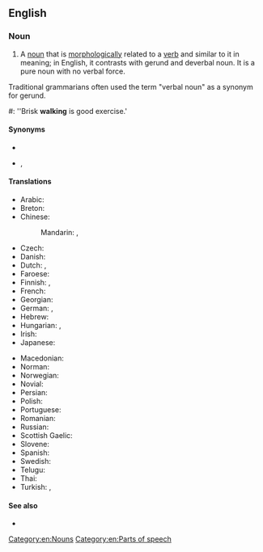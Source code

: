 {{also|verbal-noun}}
==English==

===Noun===
{{en-noun}}

# {{lb|en|grammar}} A [[noun]] that is [[morphologically]] related to a [[verb]] and similar to it in meaning; in English, it contrasts with gerund and deverbal noun. It is a pure noun with no verbal force. 
Traditional grammarians often used the term "verbal noun" as a synonym for gerund. 
#: ''Brisk '''walking''' is good exercise.'

====Synonyms====
* {{l|en|verbal substantive}}
* {{sense|in Arabic grammar}} {{l|en|masdar}}, {{l|en|nomen verbi}}

====Translations====
{{trans-top|grammar: noun that is morphologically related to a verb and has similar meaning}}
* Arabic: {{t+|ar|مَصْدَر|m}}
* Breton: {{t+|br|anv-verb|m}}
* Chinese:
*: Mandarin: {{t+|cmn|動名詞|sc=Hani}}, {{t+|cmn|动名词|tr=dòngmíngcí|sc=Hani}}
* Czech: {{t|cs|podstatné jméno slovesné|n}}
* Danish: {{t|da|verbalsubstantiv|n}}
* Dutch: {{t|nl|verbaal substantief|n}}, {{t|nl|verbale zelfstandig naamwoord|n}}
* Faroese: {{t|fo|sagnarnavnorð|n}}
* Finnish: {{t|fi|verbin nimitapa}}, {{t+|fi|infinitiivi}}
* French: {{t|fr|nom verbal|m}}
* Georgian: {{t|ka|სახელზმნა}}
* German: {{t|de|Verbalnomen|n}}, {{t+|de|Verbalsubstantiv}}
* Hebrew: {{t|he|שם פעולה|m|alt=שם פעולה \ שֵׁם פְּעֻלּה|tr=shem-pe'ulá|sc=Hebr}}
* Hungarian: {{t|hu|[[igéből]] [[képzett]] [[főnév]]}}, {{t|hu|deverbális főnév}}
* Irish: {{t|ga|ainm briathartha|m}}
* Japanese: {{t+|ja|動名詞|tr=どうめいし, dōmeishi|sc=Jpan}}
{{trans-mid}}
* Macedonian: {{t|mk|глаголска именка|f|tr=glágolska ímenka|sc=Cyrl}}
* Norman: {{t|nrf|nom vèrbal|m}}
* Norwegian: {{t|no|verbalsubstantiv|n}}
* Novial: {{t|nov|verbal substantive}}
* Persian: {{t+|fa|مصدر|m|tr=masdar}}
* Polish: {{t+|pl|rzeczownik odczasownikowy|m}}
* Portuguese: {{t|pt|substantivo verbal|m}}
* Romanian: {{t|ro|substantiv verbal|n}}
* Russian: {{t+|ru|отглаго́льное существи́тельное|n}}
* Scottish Gaelic: {{t|gd|ainmear gnìomhaireach|m}}
* Slovene: {{t|sl|glágolnik}}
* Spanish: {{t|es|nombre verbal|m}}
* Swedish: {{t|sv|substantifierat verb}}
* Telugu: {{t|te|క్రియావిశేష్యము}}
* Thai: {{t+|th|อาการนาม}}
* Turkish: {{t|tr|ad-fiil}}, {{t+|tr|isim-fiil}}
{{trans-bottom}}

====See also====
* {{l|en|masdar}}

[[Category:en:Nouns]]
[[Category:en:Parts of speech]]